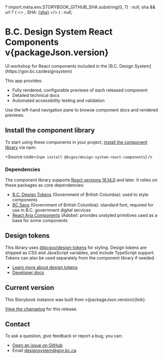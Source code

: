 

  ? import.meta.env.STORYBOOK_GITHUB_SHA.substring(0, 7)
  : null;
  sha && url ? (
    <>
      , SHA: <a href={url}>{sha}</a>
    </>
  ) : null;

<Meta title="Introduction" />

# B.C. Design System React Components v{packageJson.version}

<Subtitle>
  UI workshop for React components included in the [B.C. Design
  System](https://gov.bc.ca/designsystem)
</Subtitle>

This app provides:

- Fully rendered, configurable previews of each released component
- Detailed technical docs
- Automated accessibility testing and validation

Use the left-hand navigation pane to browse component docs and rendered previews.

## Install the component library

To start using these components in your project, [install the component library](https://www.npmjs.com/package/@bcgov/design-system-react-components) via npm:

<Source code={`npm install @bcgov/design-system-react-components`} />

### Dependencies

The component library supports [React versions 16.14.0](https://react.dev/versions) and later. It relies on these packages as core dependencies:

- [B.C. Design Tokens](https://www.npmjs.com/package/@bcgov/design-tokens) (Government of British Columbia): used to style components
- [BC Sans](https://www.npmjs.com/package/@bcgov/bc-sans) (Government of British Columbia): standard font, required for use in B.C. government digital services
- [React Aria Components](https://www.npmjs.com/package/react-aria-components) (Adobe): provides unstyled primitives used as a base for some components

## Design tokens

This library uses [@bcgov/design-tokens](https://www.npmjs.com/package/@bcgov/design-tokens) for styling. Design tokens are shipped as CSS and JavaScript variables, and include TypeScript support. Tokens can also be used separately from the component library if needed.

- [Learn more about design tokens](https://www2.gov.bc.ca/gov/content/digital/design-system/foundations/design-tokens)
- [Developer docs](https://www2.gov.bc.ca/gov/content/digital/design-system/foundations/design-tokens/developers)

## Current version

This Storybook instance was built from v{packageJson.version}{link}.

[View the changelog](/docs/changelog--docs) for this release.

## Contact

To ask a question, give feedback or report a bug, you can:

- [Open an issue on GitHub](https://github.com/bcgov/design-system/issues)
- Email <a href="mailto:designsystem@gov.bc.ca">designsystem@gov.bc.ca</a>
